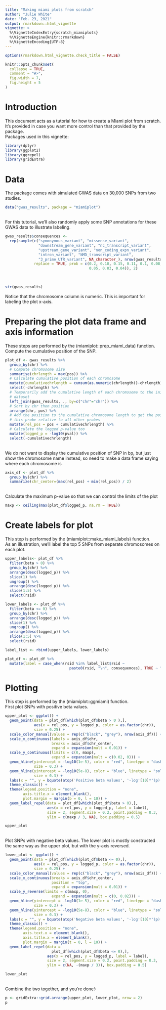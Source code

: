 ```yaml
---
title: "Making miami plots from scratch"
author: "Julie White"
date: "Feb. 23, 2021"
output: rmarkdown::html_vignette
vignette: >
  %\VignetteIndexEntry{scratch_miamiplots}
  %\VignetteEngine{knitr::rmarkdown}
  %\VignetteEncoding{UTF-8}
---
```


```r
options(rmarkdown.html_vignette.check_title = FALSE)

knitr::opts_chunk$set(
  collapse = TRUE,
  comment = "#>", 
  fig.width = 7,
  fig.height = 5
)
```

# Introduction
This document acts as a tutorial for how to create a Miami plot from scratch.
It's provided in case you want more control than that provided by the 
\code{miamiplot} package. 
<br>
Packages used in this vignette:
```r
library(dplyr)
library(ggplot2)
library(ggrepel)
library(gridExtra)
```

# Data 
The \code{miamiplot} package comes with simulated GWAS data on 30,000 SNPs 
from two studies.
```r
data("gwas_results", package = "miamiplot")
```
<br>
For this tutorial, we'll also randomly apply some SNP annotations for these 
GWAS data to illustrate labeling. 
```r
gwas_results$consequences <- 
  rep(sample(c("synonymous_variant", "missense_variant", 
               "downstream_gene_variant", "nc_transcript_variant", 
               "upstream_gene_variant", "non_coding_expn_variant", 
               "intron_variant", "NMD_transcript_variant", 
               "3_prime_UTR_variant", NA_character_), nrow(gwas_results)/2, 
             replace = TRUE, prob = c(0.2, 0.18, 0.15, 0.11, 0.1, 0.08, 0.06, 
                                      0.05, 0.03, 0.04)), 2)
```
<br>
```r
str(gwas_results)
```
Notice that the chromosome column is numeric. This is important for labeling
the plot x-axis.

# Preparing the plot data frame and axis information
These steps are performed by the \code(miamiplot::prep_miami_data) function. 
<br>
Compute the cumulative position of the SNP.
```r
plot_df <- gwas_results %>% 
  group_by(chr) %>% 
  # Compute chromosome size
  summarise(chrlength = max(pos)) %>%  
  # Calculate cumulative position of each chromosome
  mutate(cumulativechrlength = cumsum(as.numeric(chrlength))-chrlength) %>% 
  select(-chrlength) %>%
  # Temporarily add the cumulative length of each chromosome to the initial 
  # dataset 
  left_join(gwas_results, ., by=c("chr"="chr")) %>%
  # Sort by chr then position 
  arrange(chr, pos) %>%
  # Add the position to the cumulative chromosome length to get the position of 
  # this probe relative to all other probes
  mutate(rel_pos = pos + cumulativechrlength) %>%
  # Calculate the logged p-value too
  mutate(logged_p = -log10(pval)) %>%
  select(-cumulativechrlength)
```
<br>
We do not want to display the cumulative position of SNP in bp, but just show 
the chromosome name instead, so need to make a data frame saying where each 
chromosome is
```r
axis_df <- plot_df %>% 
  group_by(chr) %>% 
  summarize(chr_center=(max(rel_pos) + min(rel_pos)) / 2)
```
<br>
Calculate the maximum p-value so that we can control the limits of the plot
```r
maxp <- ceiling(max(plot_df$logged_p, na.rm = TRUE))
```

# Create labels for plot
This step is performed by the \code(miamiplot::make_miami_labels) function.
<br>
As an illustration, we’ll label the top 5 SNPs from separate chromosomes on 
each plot.
```r
upper_labels<- plot_df %>%
  filter(beta > 0) %>%
  group_by(chr) %>%
  arrange(desc(logged_p)) %>%
  slice(1) %>%
  ungroup() %>%
  arrange(desc(logged_p)) %>%
  slice(1:5) %>%
  select(rsid)

lower_labels <- plot_df %>%
  filter(beta <= 0) %>%
  group_by(chr) %>%
  arrange(desc(logged_p)) %>%
  slice(1) %>%
  ungroup() %>%
  arrange(desc(logged_p)) %>%
  slice(1:5) %>%
  select(rsid)

label_list <- rbind(upper_labels, lower_labels)

plot_df <- plot_df %>%
  mutate(label = case_when(rsid %in% label_list$rsid ~ 
                             paste0(rsid, "\n", consequences), TRUE ~ ""))
```

# Plotting
This step is performed by the \code(miamiplot::ggmiami) function.
<br>
First plot SNPs with positive beta values. 
```r
upper_plot <- ggplot() + 
  geom_point(data = plot_df[which(plot_df$beta > 0 ),], 
             aes(x = rel_pos, y = logged_p, color = as.factor(chr)), 
             size = 0.25) +
  scale_color_manual(values = rep(c("black", "grey"), nrow(axis_df))) +
  scale_x_continuous(labels = axis_df$chr, 
                     breaks = axis_df$chr_center, 
                     expand = expansion(mult = 0.01)) +
  scale_y_continuous(limits = c(0, maxp), 
                     expand = expansion(mult = c(0.02, 0))) + 
  geom_hline(yintercept = -log10(1e-5), color = "red", linetype = "dashed", 
             size = 0.3) +
  geom_hline(yintercept = -log10(5e-8), color = "blue", linetype = "solid", 
             size = 0.3) +
  labs(x = "", y = bquote(atop('Positive beta values', '-log'[10]*'(p)'))) + 
  theme_classic() +
  theme(legend.position = "none", 
        axis.title.x = element_blank(),
        plot.margin = margin(b = 0, l = 10)) + 
  geom_label_repel(data = plot_df[which(plot_df$beta > 0),],
                   aes(x = rel_pos, y = logged_p, label = label),
                   size = 2, segment.size = 0.2, point.padding = 0.3,
                   ylim = c(maxp / 3, NA), box.padding = 0.5)

upper_plot
```
<br>
Plot SNPs with negative beta values. The lower plot is mostly constructed the 
same way as the upper plot, but with the y-axis reversed.
```r
lower_plot <- ggplot() + 
  geom_point(data = plot_df[which(plot_df$beta <= 0),], 
             aes(x = rel_pos, y = logged_p, color = as.factor(chr)), 
             size = 0.25) +
  scale_color_manual(values = rep(c("black", "grey"), nrow(axis_df))) +
  scale_x_continuous(breaks = axis_df$chr_center, 
                     position = "top",
                     expand = expansion(mult = 0.01)) +
  scale_y_reverse(limits = c(maxp, 0), 
                     expand = expansion(mult = c(0, 0.02))) + 
  geom_hline(yintercept = -log10(1e-5), color = "red", linetype = "dashed", 
             size = 0.3) +
  geom_hline(yintercept = -log10(5e-8), color = "blue", linetype = "solid", 
             size = 0.3) +
  labs(x = "", y = bquote(atop('Negative beta values', '-log'[10]*'(p)'))) + 
  theme_classic() +
  theme(legend.position = "none", 
        axis.text.x = element_blank(),
        axis.title.x = element_blank(),
        plot.margin = margin(t = 0, l = 10)) + 
  geom_label_repel(data = 
                     plot_df[which(plot_df$beta <= 0),],
                   aes(x = rel_pos, y = logged_p, label = label),
                   size = 2, segment.size = 0.2, point.padding = 0.3,
                   ylim = c(NA, -(maxp / 3)), box.padding = 0.5)

lower_plot
```
<br>
Combine the two together, and you're done!: 
```r
p <- gridExtra::grid.arrange(upper_plot, lower_plot, nrow = 2)
p
```


